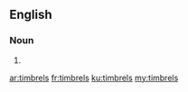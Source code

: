 ==English==

===Noun===
{{head|en|plural}}

# {{plural of|timbrel|lang=en}}

[[ar:timbrels]]
[[fr:timbrels]]
[[ku:timbrels]]
[[my:timbrels]]